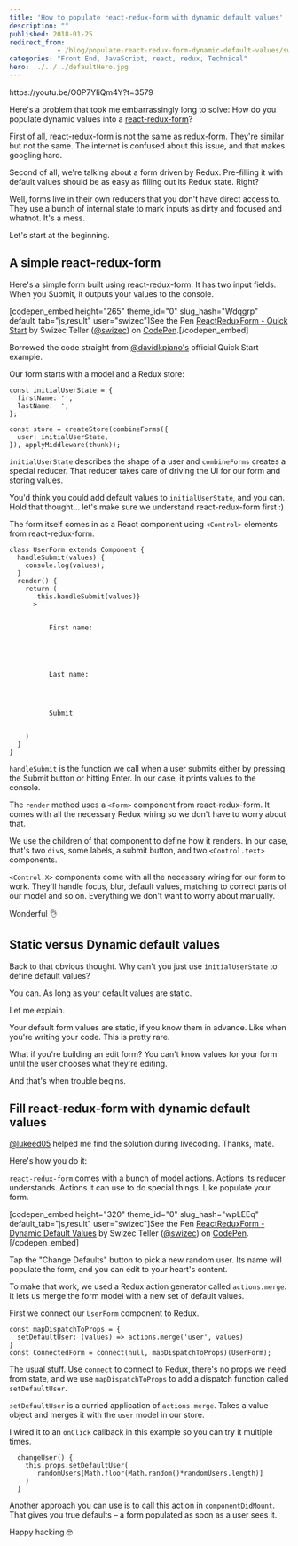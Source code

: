 ```yaml
---
title: 'How to populate react-redux-form with dynamic default values'
description: ""
published: 2018-01-25
redirect_from: 
            - /blog/populate-react-redux-form-dynamic-default-values/swizec/8158
categories: "Front End, JavaScript, react, redux, Technical"
hero: ../../../defaultHero.jpg
---
```

https&#x3A;//youtu.be/O0P7YIiQm4Y?t=3579



Here's a problem that took me embarrassingly long to solve: How do you populate dynamic values into a [react-redux-form](https://github.com/davidkpiano/react-redux-form)?



First of all, react-redux-form is not the same as [redux-form](https://github.com/erikras/redux-form). They're similar but not the same. The internet is confused about this issue, and that makes googling hard.



Second of all, we're talking about a form driven by Redux. Pre-filling it with default values should be as easy as filling out its Redux state. Right?



Well, forms live in their own reducers that you don't have direct access to. They use a bunch of internal state to mark inputs as dirty and focused and whatnot. It's a mess.



Let's start at the beginning.



## A simple react-redux-form



Here's a simple form built using react-redux-form. It has two input fields. When you Submit, it outputs your values to the console.



\[codepen_embed height="265" theme_id="0" slug_hash="Wdqgrp" default_tab="js,result" user="swizec"]See the Pen [ReactReduxForm - Quick Start](https://codepen.io/swizec/pen/Wdqgrp/) by Swizec Teller ([@swizec](https://codepen.io/swizec)) on [CodePen](https://codepen.io).\[/codepen_embed]



Borrowed the code straight from [@davidkpiano's](https://twitter.com/davidkpiano) official Quick Start example.



Our form starts with a model and a Redux store:



```
const initialUserState = {
  firstName: '',
  lastName: '',
};

const store = createStore(combineForms({
  user: initialUserState,
}), applyMiddleware(thunk));
```



`initialUserState` describes the shape of a user and `combineForms` creates a special reducer. That reducer takes care of driving the UI for our form and storing values.



You'd think you could add default values to `initialUserState`, and you can. Hold that thought… let's make sure we understand react-redux-form first :)



The form itself comes in as a React component using `<Control>` elements from react-redux-form.



```
class UserForm extends Component {
  handleSubmit(values) {
    console.log(values);
  }
  render() {
    return (
       this.handleSubmit(values)}
      >
        

          First name:
          
        

        

          Last name:
          
        

        
          Submit
        
      
    )
  }
}
```



`handleSubmit` is the function we call when a user submits either by pressing the Submit button or hitting Enter. In our case, it prints values to the console.



The `render` method uses a `<Form>` component from react-redux-form. It comes with all the necessary Redux wiring so we don't have to worry about that.



We use the children of that component to define how it renders. In our case, that's two `div`s, some labels, a submit button, and two `<Control.text>` components.



`<Control.X>` components come with all the necessary wiring for our form to work. They'll handle focus, blur, default values, matching to correct parts of our model and so on. Everything we don't want to worry about manually.



Wonderful 👌



## Static versus Dynamic default values



Back to that obvious thought. Why can't you just use `initialUserState` to define default values?



You can. As long as your default values are static.



Let me explain.



Your default form values are static, if you know them in advance. Like when you're writing your code. This is pretty rare.



What if you're building an edit form? You can't know values for your form until the user chooses what they're editing.



And that's when trouble begins.



## Fill react-redux-form with dynamic default values



[@lukeed05](https://twitter.com/lukeed05) helped me find the solution during livecoding. Thanks, mate.



Here's how you do it:



`react-redux-form` comes with a bunch of model actions. Actions its reducer understands. Actions it can use to do special things. Like populate your form.



\[codepen_embed height="320" theme_id="0" slug_hash="wpLEEq" default_tab="js,result" user="swizec"]See the Pen [ReactReduxForm - Dynamic Default Values](https://codepen.io/swizec/pen/wpLEEq/) by Swizec Teller ([@swizec](https://codepen.io/swizec)) on [CodePen](https://codepen.io).\[/codepen_embed]



Tap the "Change Defaults" button to pick a new random user. Its name will populate the form, and you can edit to your heart's content.



To make that work, we used a Redux action generator called `actions.merge`. It lets us merge the form model with a new set of default values.



First we connect our `UserForm` component to Redux.



```
const mapDispatchToProps = {
  setDefaultUser: (values) => actions.merge('user', values)
}
const ConnectedForm = connect(null, mapDispatchToProps)(UserForm);
```



The usual stuff. Use `connect` to connect to Redux, there's no props we need from state, and we use `mapDispatchToProps` to add a dispatch function called `setDefaultUser`.



`setDefaultUser` is a curried application of `actions.merge`. Takes a value object and merges it with the `user` model in our store.



I wired it to an `onClick` callback in this example so you can try it multiple times.



```
  changeUser() {
    this.props.setDefaultUser(
       randomUsers[Math.floor(Math.random()*randomUsers.length)]
    )
  }
```



Another approach you can use is to call this action in `componentDidMount`. That gives you true defaults – a form populated as soon as a user sees it.



Happy hacking 🤓